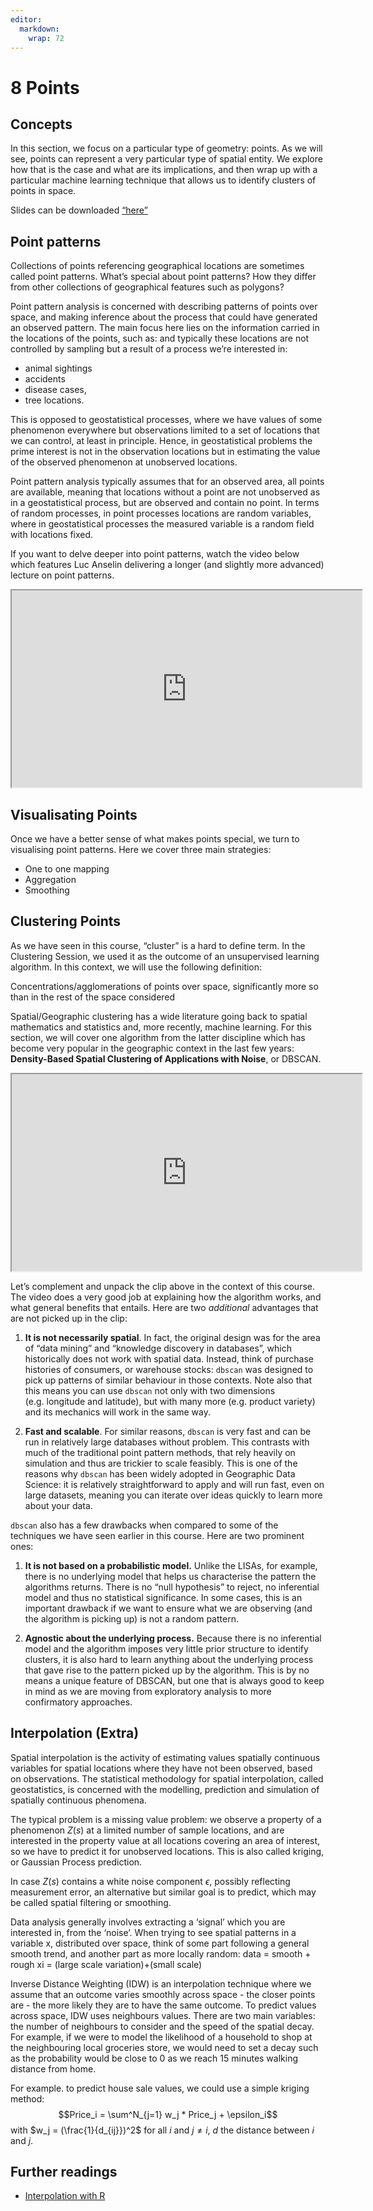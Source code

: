 ```yaml
---
editor: 
  markdown: 
    wrap: 72
---
```


# 8 Points {#sec-points .unnumbered}

## Concepts

In this section, we focus on a particular type of geometry: points. As
we will see, points can represent a very particular type of spatial
entity. We explore how that is the case and what are its implications,
and then wrap up with a particular machine learning technique that
allows us to identify clusters of points in space.

Slides can be downloaded ["here"]()

## Point patterns

Collections of points referencing geographical locations are sometimes
called point patterns. What's special about point patterns? How they
differ from other collections of geographical features such as polygons?

Point pattern analysis is concerned with describing patterns of points
over space, and making inference about the process that could have
generated an observed pattern. The main focus here lies on the
information carried in the locations of the points, such as: and
typically these locations are not controlled by sampling but a result of
a process we're interested in:

-   animal sightings
-   accidents
-   disease cases,
-   tree locations.

This is opposed to geostatistical processes, where we have values of
some phenomenon everywhere but observations limited to a set of
locations that we can control, at least in principle. Hence, in
geostatistical problems the prime interest is not in the observation
locations but in estimating the value of the observed phenomenon at
unobserved locations.

Point pattern analysis typically assumes that for an observed area, all
points are available, meaning that locations without a point are not
unobserved as in a geostatistical process, but are observed and contain
no point. In terms of random processes, in point processes locations are
random variables, where in geostatistical processes the measured
variable is a random field with locations fixed.

If you want to delve deeper into point patterns, watch the video below
which features Luc Anselin delivering a longer (and slightly more
advanced) lecture on point patterns.

<iframe width="560" height="315" src="https://www.youtube.com/embed/Z2iT4JpqGZg?si=6DGvsmVozxFMlXNT">

</iframe>

## Visualisating Points

Once we have a better sense of what makes points special, we turn to
visualising point patterns. Here we cover three main strategies:

-   One to one mapping
-   Aggregation
-   Smoothing

## Clustering Points

As we have seen in this course, "cluster" is a hard to define term. In
the Clustering Session, we used it as the outcome of an unsupervised
learning algorithm. In this context, we will use the following
definition:

::: {.callout-tip title="Definition"}
Concentrations/agglomerations of points over space, significantly more
so than in the rest of the space considered
:::

Spatial/Geographic clustering has a wide literature going back to
spatial mathematics and statistics and, more recently, machine learning.
For this section, we will cover one algorithm from the latter discipline
which has become very popular in the geographic context in the last few
years: **Density-Based Spatial Clustering of Applications with Noise**,
or DBSCAN.

<iframe width="560" height="315" src="https://www.youtube.com/embed/_A9Tq6mGtLI?si=_c8-Xcqqbl6e2WiV">

</iframe>

Let's complement and unpack the clip above in the context of this
course. The video does a very good job at explaining how the algorithm
works, and what general benefits that entails. Here are two *additional*
advantages that are not picked up in the clip:

1.  **It is not necessarily spatial**. In fact, the original design was for
    the area of "data mining" and "knowledge discovery in databases",
    which historically does not work with spatial data. Instead, think
    of purchase histories of consumers, or warehouse stocks: `dbscan`
    was designed to pick up patterns of similar behaviour in those
    contexts. Note also that this means you can use `dbscan` not only with
    two dimensions (e.g. longitude and latitude), but with many more
    (e.g. product variety) and its mechanics will work in the same way.

2.  **Fast and scalable**. For similar reasons, `dbscan` is very fast and can
    be run in relatively large databases without problem. This contrasts
    with much of the traditional point pattern methods, that rely
    heavily on simulation and thus are trickier to scale feasibly. This
    is one of the reasons why `dbscan` has been widely adopted in
    Geographic Data Science: it is relatively straightforward to apply
    and will run fast, even on large datasets, meaning you can iterate
    over ideas quickly to learn more about your data.

`dbscan` also has a few drawbacks when compared to some of the techniques
we have seen earlier in this course. Here are two prominent ones:

1.  **It is not based on a probabilistic model.** Unlike the LISAs, for
    example, there is no underlying model that helps us characterise the
    pattern the algorithms returns. There is no "null hypothesis" to
    reject, no inferential model and thus no statistical significance.
    In some cases, this is an important drawback if we want to ensure
    what we are observing (and the algorithm is picking up) is not a
    random pattern.

2. **Agnostic about the underlying process.** Because there is no
    inferential model and the algorithm imposes very little prior
    structure to identify clusters, it is also hard to learn anything
    about the underlying process that gave rise to the pattern picked up
    by the algorithm. This is by no means a unique feature of DBSCAN,
    but one that is always good to keep in mind as we are moving from
    exploratory analysis to more confirmatory approaches.

## Interpolation (Extra)

Spatial interpolation is the activity of estimating values spatially
continuous variables for spatial locations where they have not been
observed, based on observations. The statistical methodology for spatial
interpolation, called geostatistics, is concerned with the modelling,
prediction and simulation of spatially continuous phenomena.

The typical problem is a missing value problem: we observe a property of
a phenomenon $Z(s)$ at a limited number of sample locations, and are
interested in the property value at all locations covering an area of
interest, so we have to predict it for unobserved locations. This is
also called kriging, or Gaussian Process prediction.

In case $Z(s)$ contains a white noise component $\epsilon$, possibly
reflecting measurement error, an alternative but similar goal is to
predict, which may be called spatial filtering or smoothing.

Data analysis generally involves extracting a 'signal' which you are
interested in, from the 'noise'. When trying to see spatial patterns in
a variable x, distributed over space, think of some part following a
general smooth trend, and another part as more locally random: data =
smooth + rough xi = (large scale variation)+(small scale)

Inverse Distance Weighting (IDW) is an interpolation technique where we assume that an outcome varies
smoothly across space - the closer points are - the more likely they are
to have the same outcome. To predict values across space, IDW uses
neighbours values. There are two main variables: the number of
neighbours to consider and the speed of the spatial decay. For example,
if we were to model the likelihood of a household to shop at the
neighbouring local groceries store, we would need to set a decay such as
the probability would be close to 0 as we reach 15 minutes walking
distance from home.

For example. to predict house sale values, we could use a
simple kriging method:
$$Price_i = \sum^N_{j=1} w_j * Price_j + \epsilon_i$$ with
$w_j = (\frac{1}{d_{ij}})^2$ for all $i$ and $j \neq i$, $d$ the
distance between $i$ and $j$.

## Further readings

-   [Interpolation with
    R](https://rspatial.org/raster/analysis/4-interpolation.html)

